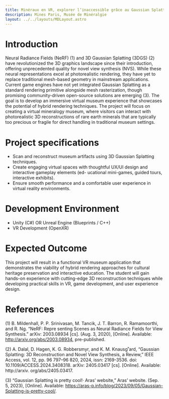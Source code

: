```yaml
---
title: Minéraux en VR, explorer l’inaccessible grâce au Gaussian Splatting
description: Mines Paris, Musée de Minéralgie
layout: ../../layouts/MDLayout.astro
---
```



# Introduction

Neural Radiance Fields (NeRF) (1) and 3D Gaussian Splatting (3DGS) (2) have revolutionized the 3D graphics landscape since their introduction, offering unprecedented quality for novel view synthesis (NVS). While these
neural representations excel at photorealistic rendering, they have yet to replace traditional mesh-based geometry in mainstream applications. Current game engines have not yet integrated Gaussian Splatting as a
standard rendering primitive alongside mesh rasterization, though promising community-driven open-source solutions are emerging (3). The goal is to develop an immersive virtual museum experience that showcases the potential of hybrid rendering techniques. The project will focus on creating a virtual mineralogy museum, where visitors can interact with photorealistic 3D reconstructions of rare earth minerals that are typically too precious or fragile for direct handling in traditional museum settings.

# Project specifications
- Scan and reconstruct museum artifacts using 3D Gaussian Splatting techniques.
- Create engaging virtual spaces with thoughtful UX/UI design and interactive gameplay elements (ed-
ucational mini-games, guided tours, interactive exhibits).
- Ensure smooth performance and a comfortable user experience in virtual reality environments.

# Development Environment

- Unity (C#) OR Unreal Engine (Blueprints / C++)
- VR Development (OpenXR)

# Expected Outcome
This project will result in a functional VR museum application that demonstrates the viability of hybrid rendering approaches for cultural heritage preservation and interactive education. The student will gain
hands-on experience with cutting-edge 3D reconstruction techniques while developing practical skills in VR, game development, and user experience design.

# References

(1) B. Mildenhall, P. P. Srinivasan, M. Tancik, J. T. Barron, R. Ramamoorthi, and R. Ng. “NeRF: Repre senting Scenes as Neural Radiance Fields for View Synthesis.” arXiv: 2003.08934 [cs]. (Aug. 3, 2020),
[Online]. Available: http://arxiv.org/abs/2003.08934, pre-published.

(2) A. Dalal, D. Hagen, K. G. Robbersmyr, and K. M. Knausg˚ard, “Gaussian Splatting: 3D Reconstruction
and Novel View Synthesis, a Review,” IEEE Access, vol. 12, pp. 96 797–96 820, 2024, issn: 2169-3536.
doi: 10.1109/ACCESS.2024.3408318. arXiv: 2405.03417 [cs]. [Online]. Available: http://arxiv.
org/abs/2405.03417.

(3) “Gaussian Splatting is pretty cool!· Aras’ website,” Aras’ website. (Sep. 5, 2023), [Online]. Available:
https://aras-p.info/blog/2023/09/05/Gaussian-Splatting-is-pretty-cool/.